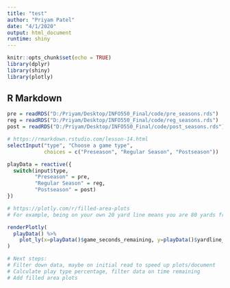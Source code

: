 ```yaml
---
title: "test"
author: "Priyam Patel"
date: "4/1/2020"
output: html_document
runtime: shiny
---
```


```r
knitr::opts_chunk$set(echo = TRUE)
library(dplyr)
library(shiny)
library(plotly)
```

## R Markdown

```r
pre = readRDS("D:/Priyam/Desktop/INFO550_Final/code/pre_seasons.rds")
reg = readRDS("D:/Priyam/Desktop/INFO550_Final/code/reg_seasons.rds")
post = readRDS("D:/Priyam/Desktop/INFO550_Final/code/post_seasons.rds")
```

```r
# https://rmarkdown.rstudio.com/lesson-14.html
selectInput("type", "Choose a game type",
            choices = c("Preseason", "Regular Season", "Postseason"))

playData = reactive({
  switch(input$type,
         "Preseason" = pre,
         "Regular Season" = reg,
         "Postseason" = post)
})

# https://plotly.com/r/filled-area-plots
# For example, being on your own 20 yard line means you are 80 yards from their end zone, but being on their 20 yard line means you are 20 yards from their end zone.

renderPlotly(
  playData() %>%
    plot_ly(x=playData()$game_seconds_remaining, y=playData()$yardline_100, type = 'scatter', mode = 'lines', fill = 'tozeroy')
)

# Next steps:
# Filter down data, maybe on initial read to speed up plots/document
# Calculate play type percentage, filter data on time remaining
# Add filled area plots

```

